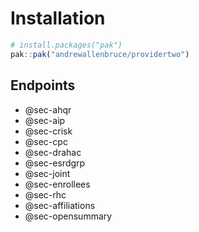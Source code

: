 # Installation {.unnumbered}

``` r
# install.packages("pak")
pak::pak("andrewallenbruce/providertwo")
```

## Endpoints

-  @sec-ahqr
-  @sec-aip
-  @sec-crisk
-  @sec-cpc
-  @sec-drahac
-  @sec-esrdgrp
-  @sec-joint
-  @sec-enrollees
-  @sec-rhc
-  @sec-affiliations
-  @sec-opensummary
